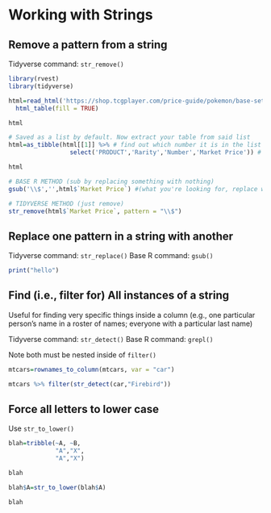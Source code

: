 # Working with Strings


## Remove a pattern from a string

Tidyverse command: `str_remove()`

```r
library(rvest)
library(tidyverse)

html=read_html('https://shop.tcgplayer.com/price-guide/pokemon/base-set') %>% 
  html_table(fill = TRUE)

html

# Saved as a list by default. Now extract your table from said list
html=as_tibble(html[[1]] %>% # find out which number it is in the list
                 select('PRODUCT','Rarity','Number','Market Price')) # if needed, specify which columns you want too

html

# BASE R METHOD (sub by replacing something with nothing)
gsub('\\$','',html$`Market Price`) #(what you're looking for, replace with, from where)

# TIDYVERSE METHOD (just remove)
str_remove(html$`Market Price`, pattern = "\\$")
```


## Replace one pattern in a string with another

Tidyverse command: `str_replace()`
Base R command: `gsub()`

```r
print("hello")
```


## Find (i.e., filter for) All instances of a string

Useful for finding very specific things inside a column (e.g., one particular person's name in a roster of names; everyone with a particular last name)

Tidyverse command: `str_detect()`
Base R command: `grepl()`

Note both must be nested inside of `filter()`
```r

mtcars=rownames_to_column(mtcars, var = "car")

mtcars %>% filter(str_detect(car,"Firebird"))
```

## Force all letters to lower case

Use `str_to_lower()`

```r
blah=tribble(~A, ~B,
             "A","X",
             "A","X")

blah

blah$A=str_to_lower(blah$A)

blah
```

